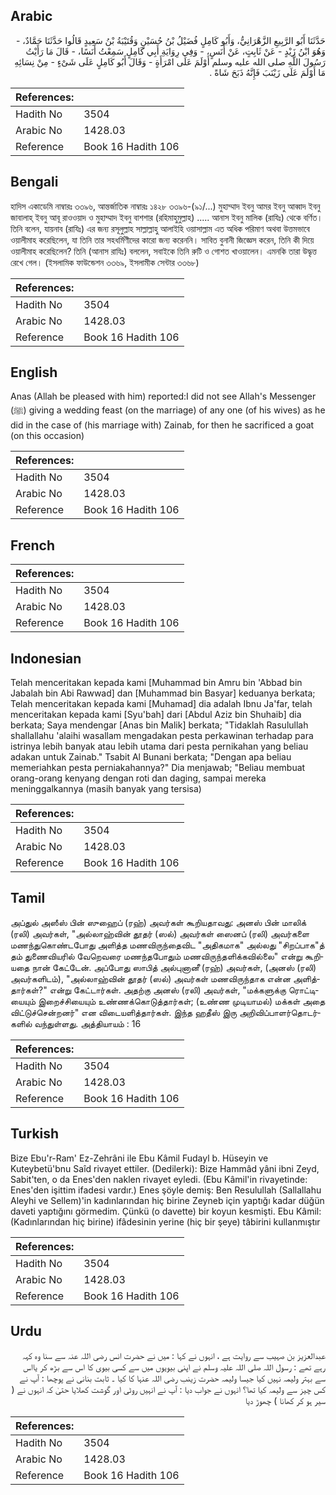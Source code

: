 ## Arabic


<div dir="rtl" lang="ar" style={{fontSize:'larger',backgroundColor:'#f8f9fa',padding:20}}>
حَدَّثَنَا أَبُو الرَّبِيعِ الزَّهْرَانِيُّ، وَأَبُو كَامِلٍ فُضَيْلُ بْنُ حُسَيْنٍ وَقُتَيْبَةُ بْنُ سَعِيدٍ قَالُوا حَدَّثَنَا حَمَّادٌ، - وَهُوَ ابْنُ زَيْدٍ - عَنْ ثَابِتٍ، عَنْ أَنَسٍ، - وَفِي رِوَايَةِ أَبِي كَامِلٍ سَمِعْتُ أَنَسًا، - قَالَ مَا رَأَيْتُ رَسُولَ اللَّهِ صلى الله عليه وسلم أَوْلَمَ عَلَى امْرَأَةٍ - وَقَالَ أَبُو كَامِلٍ عَلَى شَىْءٍ - مِنْ نِسَائِهِ مَا أَوْلَمَ عَلَى زَيْنَبَ فَإِنَّهُ ذَبَحَ شَاةً ‏.‏
</div>
<div style={{backgroundColor:'#f8f9fa',padding:20, marginBottom: 10}}><table> <thead> <tr> <th>References:</th> <th></th> </tr> </thead> <tbody><tr><td>Hadith No</td><td>3504</td></tr><tr><td>Arabic No</td><td>1428.03</td></tr><tr><td>Reference</td><td>Book 16 Hadith 106</td></tr></tbody></table></div>

## Bengali


<div dir="ltr" lang="bn" style={{fontSize:'larger',backgroundColor:'#f8f9fa',padding:20}}>
হাদিস একাডেমি নাম্বারঃ ৩৩৯৬, আন্তর্জাতিক নাম্বারঃ ১৪২৮ ৩৩৯৬-(৯১/...) মুহাম্মাদ ইবনু আমর ইবনু আব্বাদ ইবনু জাবালাহ্ ইবনু আবূ রাওওয়াদ ও মুহাম্মাদ ইবনু বাশশার (রহিমাহুমুল্লাহ) ..... আনাস ইবনু মালিক (রাযিঃ) থেকে বর্ণিত। তিনি বলেন, যায়নাব (রাযিঃ) এর জন্য রসূলুল্লাহ সাল্লাল্লাহু আলাইহি ওয়াসাল্লাম এত অধিক পরিমাণ অথবা উত্তমভাবে ওয়ালীমাহ করেছিলেন, যা তিনি তার সহধর্মিণীদের কারো জন্য করেননি। সাবিত বুনানী জিজ্ঞেস করেন, তিনি কী দিয়ে ওয়ালীমাহ করেছিলেন? তিনি (আনাস রাযিঃ) বললেন, সবাইকে তিনি রুটি ও গোশত খাওয়ালেন। এমনকি তারা উদ্ধৃত্ত রেখে গেল। (ইসলামিক ফাউন্ডেশন ৩৩৬৯, ইসলামীক সেন্টার ৩৩৬৮)
</div>
<div style={{backgroundColor:'#f8f9fa',padding:20, marginBottom: 10}}><table> <thead> <tr> <th>References:</th> <th></th> </tr> </thead> <tbody><tr><td>Hadith No</td><td>3504</td></tr><tr><td>Arabic No</td><td>1428.03</td></tr><tr><td>Reference</td><td>Book 16 Hadith 106</td></tr></tbody></table></div>

## English


<div dir="ltr" lang="en" style={{fontSize:'larger',backgroundColor:'#f8f9fa',padding:20}}>
Anas (Allah be pleased with him) reported:I did not see Allah's Messenger (ﷺ) giving a wedding feast (on the marriage) of any one (of his wives) as he did in the case of (his marriage with) Zainab, for then he sacrificed a goat (on this occasion)
</div>
<div style={{backgroundColor:'#f8f9fa',padding:20, marginBottom: 10}}><table> <thead> <tr> <th>References:</th> <th></th> </tr> </thead> <tbody><tr><td>Hadith No</td><td>3504</td></tr><tr><td>Arabic No</td><td>1428.03</td></tr><tr><td>Reference</td><td>Book 16 Hadith 106</td></tr></tbody></table></div>

## French


<div dir="ltr" lang="fr" style={{fontSize:'larger',backgroundColor:'#f8f9fa',padding:20}}>

</div>
<div style={{backgroundColor:'#f8f9fa',padding:20, marginBottom: 10}}><table> <thead> <tr> <th>References:</th> <th></th> </tr> </thead> <tbody><tr><td>Hadith No</td><td>3504</td></tr><tr><td>Arabic No</td><td>1428.03</td></tr><tr><td>Reference</td><td>Book 16 Hadith 106</td></tr></tbody></table></div>

## Indonesian


<div dir="ltr" lang="id" style={{fontSize:'larger',backgroundColor:'#f8f9fa',padding:20}}>
Telah menceritakan kepada kami [Muhammad bin Amru bin 'Abbad bin Jabalah bin Abi Rawwad] dan [Muhammad bin Basyar] keduanya berkata; Telah menceritakan kepada kami [Muhamad] dia adalah Ibnu Ja'far, telah menceritakan kepada kami [Syu'bah] dari [Abdul Aziz bin Shuhaib] dia berkata; Saya mendengar [Anas bin Malik] berkata; "Tidaklah Rasulullah shallallahu 'alaihi wasallam mengadakan pesta perkawinan terhadap para istrinya lebih banyak atau lebih utama dari pesta pernikahan yang beliau adakan untuk Zainab." Tsabit Al Bunani berkata; "Dengan apa beliau memeriahkan pesta perniakahannya?" Dia menjawab; "Beliau membuat orang-orang kenyang dengan roti dan daging, sampai mereka meninggalkannya (masih banyak yang tersisa)
</div>
<div style={{backgroundColor:'#f8f9fa',padding:20, marginBottom: 10}}><table> <thead> <tr> <th>References:</th> <th></th> </tr> </thead> <tbody><tr><td>Hadith No</td><td>3504</td></tr><tr><td>Arabic No</td><td>1428.03</td></tr><tr><td>Reference</td><td>Book 16 Hadith 106</td></tr></tbody></table></div>

## Tamil


<div dir="ltr" lang="ta" style={{fontSize:'larger',backgroundColor:'#f8f9fa',padding:20}}>
அப்துல் அஸீஸ் பின் ஸுஹைப் (ரஹ்) அவர்கள் கூறியதாவது: அனஸ் பின் மாலிக் (ரலி) அவர்கள், "அல்லாஹ்வின் தூதர் (ஸல்) அவர்கள் ஸைனப் (ரலி) அவர்களை மணந்துகொண்டபோது அளித்த மணவிருந்தைவிட "அதிகமாக" அல்லது "சிறப்பாக"த் தம் துணைவியரில் வேறெவரை மணந்தபோதும் மணவிருந்தளிக்கவில்லை" என்று கூறியதை நான் கேட்டேன். அப்போது ஸாபித் அல்புனானீ (ரஹ்) அவர்கள், (அனஸ் (ரலி) அவர்களிடம்), "அல்லாஹ்வின் தூதர் (ஸல்) அவர்கள் மணவிருந்தாக என்ன அளித்தார்கள்?" என்று கேட்டார்கள். அதற்கு அனஸ் (ரலி) அவர்கள், "மக்களுக்கு ரொட்டியையும் இறைச்சியையும் உண்ணக்கொடுத்தார்கள்; (உண்ண முடியாமல்) மக்கள் அதை விட்டுச்சென்றனர்" என விடையளித்தார்கள். இந்த ஹதீஸ் இரு அறிவிப்பாளர்தொடர்களில் வந்துள்ளது. அத்தியாயம் : 16
</div>
<div style={{backgroundColor:'#f8f9fa',padding:20, marginBottom: 10}}><table> <thead> <tr> <th>References:</th> <th></th> </tr> </thead> <tbody><tr><td>Hadith No</td><td>3504</td></tr><tr><td>Arabic No</td><td>1428.03</td></tr><tr><td>Reference</td><td>Book 16 Hadith 106</td></tr></tbody></table></div>

## Turkish


<div dir="ltr" lang="tr" style={{fontSize:'larger',backgroundColor:'#f8f9fa',padding:20}}>
Bize Ebu'r-Ram' Ez-Zehrâni ile Ebu Kâmil Fudayl b. Hüseyin ve Kuteybetü'bnu Saîd rivayet ettiler. (Dedilerki): Bize Hammâd yâni ibni Zeyd, Sabit'ten, o da Enes'den naklen rivayet eyledi. (Ebu Kâmil'in rivayetinde: Enes'den işittim ifadesi vardır.) Enes şöyle demiş: Ben Resulullah (Sallallahu Aleyhi ve Sellem)'in kadınlarından hiç birine Zeyneb için yaptığı kadar düğün daveti yaptığını görmedim. Çünkü (o davette) bir koyun kesmişti. Ebu Kâmil: (Kadınlarından hiç birine) ifâdesinin yerine (hiç bir şeye) tâbirini kullanmıştır
</div>
<div style={{backgroundColor:'#f8f9fa',padding:20, marginBottom: 10}}><table> <thead> <tr> <th>References:</th> <th></th> </tr> </thead> <tbody><tr><td>Hadith No</td><td>3504</td></tr><tr><td>Arabic No</td><td>1428.03</td></tr><tr><td>Reference</td><td>Book 16 Hadith 106</td></tr></tbody></table></div>

## Urdu


<div dir="rtl" lang="ur" style={{fontSize:'larger',backgroundColor:'#f8f9fa',padding:20}}>
عبدالعزیز بن صہیب سے روایت ہے ، انہوں نے کہا : میں نے حضرت انس رضی اللہ عنہ سے سنا وہ کہہ رہے تھے : رسول اللہ صلی اللہ علیہ وسلم نے اپنی بیویوں میں سے کسی بیوی کا اس سے بڑھ کر یااس سے بہتر ولیمہ نہیں کیا جیسا ولیمہ حضرت زینب رضی اللہ عنہا کا کیا ۔ ثابت بنانی نے پوچھا : آپ نے کس چیز سے ولیمہ کیا تھا؟ انہوں نے جواب دیا : آپ نے انہیں روٹی اور گوشت کھلایا حتیٰ کہ انہوں نے ( سیر ہو کر کھانا ) چھوڑ دیا
</div>
<div style={{backgroundColor:'#f8f9fa',padding:20, marginBottom: 10}}><table> <thead> <tr> <th>References:</th> <th></th> </tr> </thead> <tbody><tr><td>Hadith No</td><td>3504</td></tr><tr><td>Arabic No</td><td>1428.03</td></tr><tr><td>Reference</td><td>Book 16 Hadith 106</td></tr></tbody></table></div>